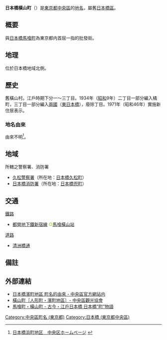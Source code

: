 {{Pathnav|日本|東京都|[[中央區_(東京都)|中央區]]|frame=1}}
{{Infobox Settlement
|official_name =
|native_name =
|settlement_type = [[町|町]]
|image_skyline =
|imagesize =
|image_caption =
|image_flag =
|image_seal =
| image_map =
| map_caption =
| pushpin_map =
|subdivision_type = [[國家|國家]]
|subdivision_name = [[File:Flag_of_Japan.svg|border]] [[日本|日本]]
|subdivision_type1 = [[都道府縣|都道府縣]]
|subdivision_name1 = [[File:Flag_of_Tokyo_Prefecture.svg|25px]] [[東京都|東京都]]
|subdivision_type2 = [[東京都區部|特別區]]
|subdivision_name2 = [[File:Flag_of_Chuo,_Tokyo.svg|25px]] [[中央區_(東京都)|中央區]]
|established_title =
|established_date =
|government_type =
|leader_title =
|leader_name =
|area_magnitude =
|area_total_sq_mi =
|area_total_km2 =
|area_land_sq_mi =
|area_land_km2 =
|area_urban_sq_mi =
|area_urban_km2 =
|area_metro_km2 =
|area_metro_sq_mi =
|population_as_of= 2013年（平成25年）8月1日
|population_footnotes =<ref>[http://www.city.chuo.lg.jp/syokai/tokeiderta/zinko/tyotyomebetuzinko/25tyoutyoubetuzinnkou/index.html 町丁目別世帯数男女別人口　中央区ホームページ  平成25年8月1日現在] {{webarchive|url=https://web.archive.org/web/20130312145007/http://www.city.chuo.lg.jp/syokai/tokeiderta/zinko/tyotyomebetuzinko/25tyoutyoubetuzinnkou/index.html |date=2013-03-12 }}</ref>
|population_total = 653
|population_urban =
|population_metro =
|population_density_sq_mi =
|population_density_km2 =
| timezone = [[日本標準時間|JST]]
| utc_offset = +9
|timezone_DST =
|utc_offset_DST =
|latd=|latm=|lats=|latNS=
|longd=|longm=|longs=|longEW=
|elevation_footnotes=
|elevation_m =
|elevation_ft =
|postal_code_type = [[郵遞區號|郵遞區號]]
|postal_code = 103-0003
|area_code =
|website =
|footnotes =
}}
'''日本橋橫山町'''（{{jpn|j=日本橋横山町|hg=にほんばしよこやまちょう|rm=Nihonbashi-yokoyamachō|f=y}}）是[[東京都|東京都]][[中央區_(東京都)|中央區]]的[[地名|地名]]，屬舊[[日本橋區|日本橋區]]。

== 概要 ==
與[[日本橋馬喰町|日本橋馬喰町]]為東京都内首屈一指的批發街。

== 地理 ==
位於日本橋地域北側。

== 歷史 ==
舊橫山村。江戶時期下分一～三丁目。1934年（[[昭和|昭和]]9年）二丁目一部分編入橘町，三丁目一部分編入[[兩國|兩國]]（[[東日本橋|東日本橋]]），廢除丁目。1971年（昭和46年）實施新住居表示。
=== 地名由來 ===
由來不明<ref>[http://www.city.chuo.lg.jp/syokai/tyomeiyurai/hamacho/index.html 日本橋浜町地区　中央区ホームページ] {{webarchive|url=https://web.archive.org/web/20130312122430/http://www.city.chuo.lg.jp/syokai/tyomeiyurai/hamacho/index.html |date=2013-03-12 }}</ref>。

== 地域 ==
; 所轄之警察署、消防署
* [[久松警察署|久松警察署]]（所在地：[[日本橋久松町|日本橋久松町]]）
* [[東京消防廳第一消防方面本部#日本橋消防署|日本橋消防署]]（所在地：[[日本橋兜町|日本橋兜町]]）

== 交通 ==
; [[鐵路|鐵路]]
* [[都營地下鐵|都營地下鐵]][[都營地下鐵新宿線|新宿線]] <span style="color:yellowgreen">'''○'''</span>[[馬喰橫山站|馬喰橫山站]]
; [[道路|道路]]
* [[清洲橋通|清洲橋通]]

== 備註 ==
{{reflist}}

== 外部連結 ==
* [https://web.archive.org/web/20130603074729/http://www.city.chuo.lg.jp/syokai/tyomeiyurai/hamacho/ 日本橋濱町地區 町名的由來 - 中央區官方網站内]
* [https://web.archive.org/web/20130919161615/http://www.chuo-kanko.or.jp/guide/areaguide/ningyocho/ningyocho_06.html 橫山町［人形町・濱町地區］- 中央區觀光協會]
* [https://web.archive.org/web/20100815074919/http://www.nihonbashi.gr.jp/history/history_2.html 馬喰町・橫山町 - 古今・江戶日本橋 日本橋”町”物語]

{{中央區 (東京都)的町名}}

{{DEFAULTSORT:Nihonbashi-Yokoyamacho}}
[[Category:中央區町名_(東京都)|Category:中央區町名 (東京都)]]
[[Category:日本橋_(東京都中央區)|Category:日本橋 (東京都中央區)]]